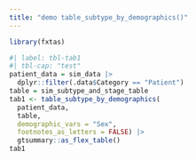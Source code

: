 ```yaml
---
title: "demo table_subtype_by_demographics()"
---
```


```r
library(fxtas)
```

```r
#| label: tbl-tab1
#| tbl-cap: "test"
patient_data = sim_data |>
  dplyr::filter(.data$Category == "Patient")
table = sim_subtype_and_stage_table
tab1 <- table_subtype_by_demographics(
  patient_data, 
  table,
  demographic_vars = "Sex",
  footnotes_as_letters = FALSE) |> 
  gtsummary::as_flex_table()
tab1
```
